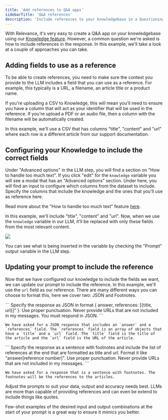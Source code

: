 ```yaml
---
title: 'Add references to Q&A apps'
sidebarTitle: 'Q&A references'
description: 'Include references to your knowledgebase in a Questioning and Answering app'
---
```


With Relevance, it's very easy to create a Q&A app on your knowledgebase using our [Knowledge feature](/notebook/knowledge). However, a common question we're asked is how to include references in the response. In this example, we'll take a look at a couple of approaches you can take.

## Adding fields to use as a reference

To be able to create references, you need to make sure the context you provide to the LLM includes a field that you can use as a reference. For example, this typically is a URL, a filename, an article title or a product name.

If you're uploading a CSV to Knowledge, this will mean you'll need to ensure you have a column that will act as your identifier that will be used in the reference. If you're upload a PDF or an audio file, then a column with the filename will be automatically created.

In this example, we'll use a CSV that has columns "title", "content" and "url" where each row is a different article from our support documentation.

## Configuring your Knowledge to include the correct fields

Under "Advanced options" in the LLM step, you will find a section on "How to handle too much text". If you click "edit" for the `knowledge` variable you will see a modal that has an "Advanced options" section. Under here, you will find an input to configure which columns from the dataset to include. Specify the columns that include the knowledge and the ones that you'll use as reference here.

<Tip>Read more about the "How to handle too much text" feature [here](/custom-tools/tool-steps/llms/how-to-handle-too-much-text).</Tip>

In this example, we'll include "title", "content" and "url". Now, when we use the `knowledge` variable in our LLM, it'll be replaced with only these fields from the most relevant content.

<Frame caption="Screenshot of the column selection modal">
  <img src="/images/column-selection.png" />
</Frame>

<Tip>You can see what is being inserted in the variable by checking the "Prompt" output variable in the LLM step.</Tip>

## Updating your prompt to include the reference

Now that we have configured our knowledge to include the fields we want, we can update our prompt to include the reference. In this example, we'll use the `url` field as our reference. There are many different ways you can choose to format this, here we cover two: JSON and Footnotes.

<Tabs>
  <Tab title="JSON">
    ```
    Specify the response as JSON in format { answer, references: [{title, url}]" }. Use proper punctuation. Never provide URLs that are not included in my messages. You must respond in JSON.
    ```

    We have asked for a JSON response that includes an `answer` and a `references` field. The `references` field is an array of objects that have a `title` and a `url` field. The `title` field is the title of the article and the `url` field is the URL of the article.
  </Tab>
  <Tab title="Footnotes">
    ```
    Specify the response as a sentence with footnotes and include the list of references at the end that are formatted as title and url. Format it like "answer[reference number]". Use proper punctuation. Never provide URLs that are not included in my messages.
    ```

    We have asked for a response that is a sentence with footnotes. The footnotes will be the references to the articles.
  </Tab>
</Tabs>

Adjust the prompts to suit your data, output and accuracy needs best. LLMs are more than capable of providing references and can even be extend to include things like quotes.

<Tip>Few-shot examples of the desired input and output combinations at the start of your prompt is a great way to ensure it mimics you better.</Tip>

